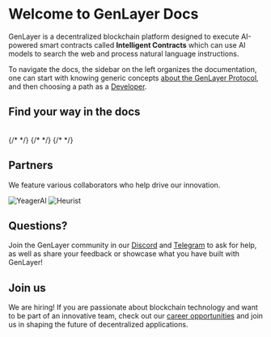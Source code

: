 
# Welcome to GenLayer Docs 
GenLayer is a decentralized blockchain platform designed to execute AI-powered smart contracts called **Intelligent Contracts** which can use AI models to search the web and process natural language instructions.

To navigate the docs, the sidebar on the left organizes the documentation, one can start with knowing generic concepts [about the GenLayer Protocol](/about-genlayer), and 
then choosing a path as a [Developer](/developers).


## Find your way in the docs
<br/>
<div style={{ display: 'grid', gridTemplateColumns: 'repeat(2, minmax(0, 1fr))', gap: '1rem' }}>
  <CustomCard
    arrow
    title="GenLayer Protocol"
    description="An introduction to GenLayer and its core functionalities. Learn what sets GenLayer apart"
    href="/about-genlayer"
  />
  {/* <CustomCard
    arrow
    title="For Holders"
    description="Learn how to interact with the GenLayer Network as a user."
    href="/users"
  /> */}
  <CustomCard
    arrow
    title="For Developers"
    description="All guides to develop Intelligent Contracts using the Python GenLayer SDK."
    href="/developers"
  />
  {/* <CustomCard
    arrow
    title="For Contributors"
    description="Help in the mission to build the future of AI-powered smart contracts."
    href="/contributors"
  /> */}
  {/* <CustomCard
    arrow
    title="For Validators"
    description="Learn how to run a validator node and participate in the GenLayer network."
    href="/validators"
  /> */}
</div>

## Partners

We feature various collaborators who help drive our innovation.

<Cards num={3}>
  <Card image title="YeagerAI" href="/partners/yeager">
    <img src="/yeager.jpeg" alt="YeagerAI" fetchpriority="high" />
  </Card>
  <Card image title="Heurist" href="/partners/heurist">
    <img src="/heurist.png" alt="Heurist" fetchpriority="high" />
  </Card>
</Cards>


## Questions?

Join the GenLayer community in our [Discord](https://discord.gg/8Jm4v89VAu) and [Telegram](https://t.me/genlayer) to ask for help, as well as share your feedback or showcase what you have built with GenLayer!

## Join us

We are hiring! If you are passionate about blockchain technology and want to be part of an innovative team, check out our [career opportunities](https://apply.workable.com/yeager-dot-a-i/) and join us in shaping the future of decentralized applications.
